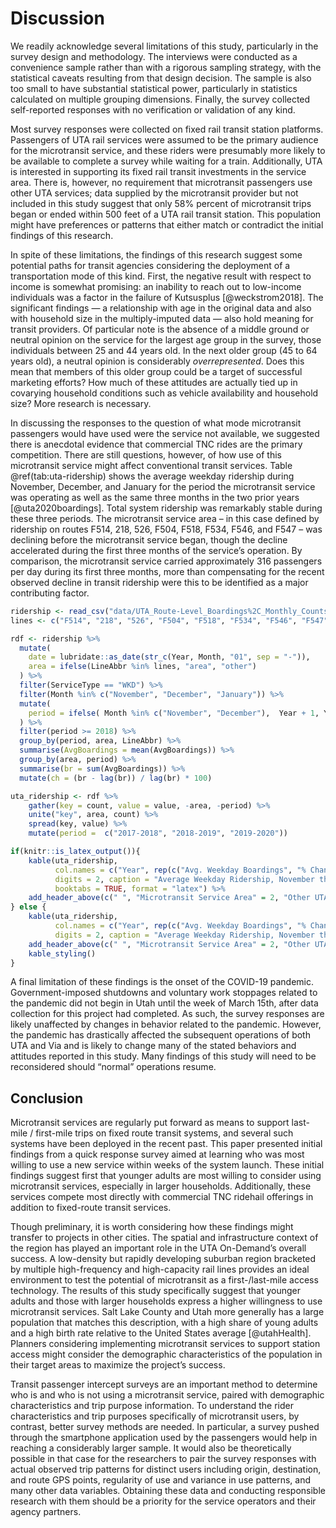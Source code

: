 # Discussion

We readily acknowledge several limitations of this study, particularly in the
survey design and methodology. The interviews were conducted as a convenience
sample rather than with a rigorous sampling strategy, with the statistical
caveats resulting from that design decision. The sample is also too small to
have substantial statistical power, particularly in statistics calculated on
multiple grouping dimensions. Finally, the survey collected self-reported
responses with no verification or validation of any kind.

Most survey responses were collected on fixed rail transit station platforms.
Passengers of UTA rail services were assumed to be the primary audience for
the microtransit service, and these riders were presumably more likely to be 
available to complete a survey while waiting for a train.
Additionally, UTA is interested in supporting its fixed rail transit investments
in the service area. There is, however, no requirement that microtransit
passengers use other UTA services; data supplied by the microtransit provider
but not included in this study suggest that only 58\% percent of microtransit
trips began or ended within 500 feet of a UTA rail transit station. This
population might have preferences or patterns that either match or contradict
the initial findings of this research.

In spite of these limitations, the findings of this research suggest some 
potential paths for transit agencies considering the deployment of a transportation mode
of this kind. First, the negative result with respect to income is somewhat
promising: an inability to reach out to low-income individuals was a factor in
the failure of Kutsusplus [@weckstrom2018]. The significant findings --- a 
relationship with age in the original data and also with household size in the 
multiply-imputed data --- also hold meaning for transit providers. Of particular 
note is the absence of a middle ground or neutral opinion on the service for
the largest age group in the survey, those individuals between 25 and 44 years old.
In the next older group (45 to 64 years old), a neutral opinion is considerably
*overrepresented*. Does this mean that members of this older group could be a 
target of successful marketing efforts? How much of these attitudes are actually
tied up in covarying household conditions such as vehicle availability and 
household size? More research is necessary.

In discussing the responses to the question of what mode microtransit passengers
would have used were the service not available, we suggested there is anecdotal
evidence that commercial TNC rides are the primary competition. There are still
questions, however, of how use of this microtransit service might affect conventional transit
services. Table \@ref(tab:uta-ridership) shows the average weekday ridership
during November, December, and January for the period the microtransit service
was operating as well as the same three months in the two prior years
[@uta2020boardings]. Total system ridership was remarkably stable during
these three periods. The microtransit service area – in this case defined by
ridership on routes F514, 218, 526, F504, F518, F534, F546, and F547 – was
declining before the microtransit service began, though the decline accelerated
during the first three months of the service’s operation. By comparison, the
microtransit service carried approximately 316 passengers per day during its
first three months, more than compensating for the recent observed decline in
transit ridership were this to be identified as a major contributing factor.

```r
ridership <- read_csv("data/UTA_Route-Level_Boardings%2C_Monthly_Counts.csv") 
lines <- c("F514", "218", "526", "F504", "F518", "F534", "F546", "F547")

rdf <- ridership %>% 
  mutate(
    date = lubridate::as_date(str_c(Year, Month, "01", sep = "-")),
    area = ifelse(LineAbbr %in% lines, "area", "other")
  ) %>%
  filter(ServiceType == "WKD") %>%
  filter(Month %in% c("November", "December", "January")) %>%
  mutate(
    period = ifelse( Month %in% c("November", "December"),  Year + 1, Year )
  ) %>%
  filter(period >= 2018) %>%
  group_by(period, area, LineAbbr) %>%
  summarise(AvgBoardings = mean(AvgBoardings)) %>%
  group_by(area, period) %>%
  summarise(br = sum(AvgBoardings)) %>%
  mutate(ch = (br - lag(br)) / lag(br) * 100) 

uta_ridership <- rdf %>%
    gather(key = count, value = value, -area, -period) %>%
    unite("key", area, count) %>%
    spread(key, value) %>%
    mutate(period =  c("2017-2018", "2018-2019", "2019-2020"))

if(knitr::is_latex_output()){
    kable(uta_ridership,
          col.names = c("Year", rep(c("Avg. Weekday Boardings", "% Change"), 2)), 
          digits = 2, caption = "Average Weekday Ridership, November through January",
          booktabs = TRUE, format = "latex") %>%
    add_header_above(c(" ", "Microtransit Service Area" = 2, "Other UTA Services" = 2))
} else {
    kable(uta_ridership,
          col.names = c("Year", rep(c("Avg. Weekday Boardings", "% Change"), 2)), 
          digits = 2, caption = "Average Weekday Ridership, November through January") %>%
    add_header_above(c(" ", "Microtransit Service Area" = 2, "Other UTA Services" = 2)) %>%
    kable_styling() 
}
```

A final limitation of these findings is the onset
of the COVID-19 pandemic. Government-imposed shutdowns and voluntary work
stoppages related to the pandemic did not begin in Utah until the week of March
15th, after data collection for this project had completed. As such, the survey
responses are likely unaffected by changes in behavior related to the pandemic.
However, the pandemic has drastically affected the subsequent operations of both
UTA and Via and is likely to change many of the stated behaviors and attitudes
reported in this study. Many findings of this study will need to be reconsidered
should “normal” operations resume.

## Conclusion

Microtransit services are regularly put forward as means to support last-mile /
first-mile trips on fixed route transit systems, and several such systems have
been deployed in the recent past. This paper presented initial findings from a
quick response survey aimed at learning who was most willing to use a new
service within weeks of the system launch. These initial findings suggest first
that younger adults are most willing to consider using microtransit services,
especially in larger households. Additionally, these services compete most
directly with commercial TNC ridehail offerings in addition to fixed-route
transit services.

Though preliminary, it is worth considering how these findings might transfer
to projects in other cities. The spatial and infrastructure context of the
region has played an important role in the UTA On-Demand's overall
success. A low-density but rapidly developing suburban region
bracketed by multiple high-frequency and high-capacity rail lines provides an 
ideal environment to test the potential of microtransit as a first-/last-mile 
access technology. The results of this study specifically suggest that younger
adults and those with larger households express a higher willingness to use
microtransit services. Salt Lake County and Utah more generally has a large
population that matches this description, with a high share of young adults and
a high birth rate relative to the United States average [@utahHealth]. Planners
considering implementing microtransit services to support station access might
consider the demographic characteristics of the population in their target areas
to maximize the project's success.

Transit passenger intercept surveys are an important method to determine who is
and who is not using a microtransit service, paired with demographic
characteristics and trip purpose information. To understand the rider
characteristics and trip purposes specifically of microtransit users, by
contrast, better survey methods are needed. In particular, a survey pushed
through the smartphone application used by the passengers would help in reaching
a considerably larger sample. It would also be theoretically possible in that
case for the researchers to pair the survey responses with actual observed trip
patterns for distinct users including origin, destination, and route GPS points,
regularity of use and variance in use patterns, and many other data variables.
Obtaining these data and conducting responsible research with them should be a
priority for the service operators and their agency partners.
